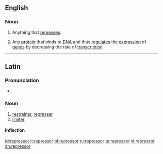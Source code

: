 {{also|Repressor}}
==English==

===Noun===
{{wikipedia}}
{{en-noun}}

# Anything that [[repress]]es.
# {{context|genetics|lang=en}} Any [[protein]] that binds to [[DNA]] and thus [[regulate]]s the [[expression]] of [[gene]]s by decreasing the rate of [[transcription]]

----

==Latin==

===Pronunciation===
* {{la-pronunc|repressor}}

===Noun===
{{la-noun|repressor||repressōris|m|third}}

# [[restrainer]], [[represser]]
# [[limiter]]

====Inflection====
{{la-decl-3rd|repressor|repressōr}}

[[id:repressor]]
[[it:repressor]]
[[pl:repressor]]
[[ru:repressor]]
[[ta:repressor]]
[[vi:repressor]]
[[zh:repressor]]